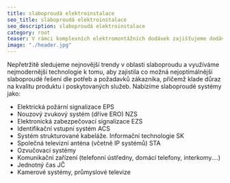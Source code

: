 ```yaml
---
title: slaboproudá elektroinstalace
seo_title: slaboproudá elektroinstalace
seo_description: slaboproudá elektroinstalace
category: root
teaser: V rámci komplexních elektromontážních dodávek zajišťujeme dodávku a montáž slaboproudých technologií a to v celém spektru požadovaných systémů. 
image: "./header.jpg"
---
```

<p>
Nepřetržitě sledujeme nejnovější trendy v oblasti slaboproudu a využíváme nejmodernější technologie k tomu, aby zajistila co možná nejoptimálnější slaboproudé řešení dle potřeb a požadavků zákazníka, přičemž klade důraz na kvalitu produktu i poskytovaných služeb. Nabízíme slaboproudé systémy jako: 
</p>

<ul>
<li>Elektrická požární signalizace EPS </li>
<li>Nouzový zvukový systém (dříve ERO) NZS </li>
<li>Elektronická zabezpečovací signalizace EZS </li>
<li>Identifikační vstupní systém ACS </li>
<li>Systém strukturované kabeláže. Informační technologie SK </li>
<li>Společná televizní anténa (včetně IP systémů) STA </li>
<li>Ozvučovací systémy </li>
<li>Komunikační zařízení (telefonní ústředny, domácí telefony, interkomy….) </li>
<li>Jednotný čas JČ </li>
<li>Kamerové systémy, průmyslové televize </li>
</ul>